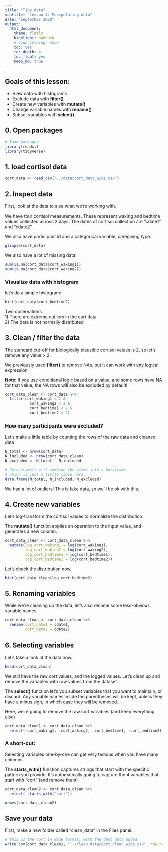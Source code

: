 ```yaml
---
title: "Tidy data"
subtitle: "Lesson 4: Manipulating data"
date: "September 2020"
output: 
  html_document:
    theme: flatly
    highlight: haddock 
    # code_folding: show
    toc: yes
    toc_depth: 4
    toc_float: yes
    keep_md: true
---
```


## Goals of this lesson:
- View data with histograms 
- Exclude data with **filter()**
- Create new variables with **mutate()**
- Change variable names with **rename()**
- Subset variables with **select()**


## 0. Open packages 
```r
# load packages 
library(readxl)
library(tidyverse)
```

## 1. load cortisol data 
```r
cort_data <- read_csv("../data/cort_data_wide.csv")
```

## 2. Inspect data 

First, look at the data to s ee what we're working with.

We have four cortisol measurements. These represent waking and bedtime values collected across 2 days. The dates of cortisol collection are "cdate1" and "cdate2". 

We also have participant id and a categorical variable, caregiving type.
```r
glimpse(cort_data)
```

We also have a lot of missing data!
```r
sum(is.na(cort_data$cort_waking1))
sum(is.na(cort_data$cort_waking2))
```

### Visualize data with histogram

let's do a simple histogram:

```r
hist(cort_data$cort_bedtime2)
```

Two observations:  
1) There are extreme outliers in the cort data  
2) The data is not normally distributed 


## 3. Clean / filter the data

The standard cut-off for biologically plausible cortisol values is 2, so let's remove any value > 2. 

We previously used **filter()** to remove NAs, but it can work with any logical expression. 

**Note**: If you use conditional logic based on a value, and some rows have NA for that value, the NA rows will also be excluded by default! 
```r
cort_data_clean <- cort_data %>%
  filter(cort_waking1 < 2 & 
           cort_waking2 < 2 & 
           cort_bedtime1 < 2 & 
           cort_bedtime2 < 2)
```

### How many participants were excluded? 

Let's make a little table by counting the rows of the raw data and cleaned data
```r
N_total <- nrow(cort_data)
N_included <- nrow(cort_data_clean)
N_excluded <- N_total - N_included

# data.frame() will combine the items into a dataframe
# which is just a little table here.
data.frame(N_total, N_included, N_excluded)
```

We had a lot of outliers! This is fake data, so we'll be ok with this. 

## 4. Create new variables

Let's log-transform the cortisol values to normalize the distribution. 

The **mutate()** function applies an operation to the input value, and generates a new column. 

```r
cort_data_clean <- cort_data_clean %>%
  mutate(log_cort_waking1 = log(cort_waking1), 
         log_cort_waking2 = log(cort_waking2), 
         log_cort_bedtime1 = log(cort_bedtime1),
         log_cort_bedtime2 = log(cort_bedtime2))
```

Let's check the distribution now.
```r
hist(cort_data_clean$log_cort_bedtime2)
```


## 5. Renaming variables 

While we're cleaning up the data, let's also rename some less-obvious variable names. 

```r
cort_data_clean <- cort_data_clean %>%
  rename(cort_date1 = cdate1, 
         cort_date2 = cdate2)

```

## 6. Selecting variables

Let's take a look at the data now.
```r
head(cort_data_clean)
```

We still have the raw cort values, and the logged values.
Let's clean up and remove the variables with raw values from the dataset. 

The **select()** function let's you subset variables that you want to maintain, or discard. Any variable names inside the parentheses will be kept, unless they have a minus sign, in which case they will be removed.  

Here, we're going to remove the raw cort variables (and keep everything else)

```r
cort_data_clean1 <- cort_data_clean %>%
  select(-cort_waking1, -cort_waking2, -cort_bedtime1, -cort_bedtime2)
```

###  A short-cut:

Selecting variables one-by-one can get very tedious when you have many columns.

The **starts_with()** function captures strings that start with the specific pattern you provide. It's automatically going to capture the 4 variables that start with "cort" (and remove them)
```r
cort_data_clean2 <- cort_data_clean %>%
  select(-starts_with("cort"))

names(cort_data_clean2)
```


## Save your data

First, make a new folder called "clean_data" in the Files panel.

```r
# this is the cort in wide format, with the demo data added.
write.csv(cort_data_clean1, "../clean_data/cort_clean_wide.csv", row.names = F)
```

